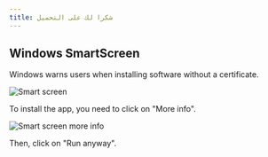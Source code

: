 ```yaml
---
title: شكرا لك على التحميل
---
```



<CardGrid>
<LinkCard href="/contributing" title="Contribute to the project" />
<LinkCard href="https://linwood.dev/matrix" title="Join the community" />
</CardGrid>

## Windows SmartScreen

Windows warns users when installing software without a certificate.

![Smart screen](@assets/img/smart-screen.png)

To install the app, you need to click on "More info".

![Smart screen more info](@assets/img/smart-screen-more-info.png)

Then, click on "Run anyway".
